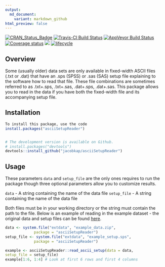 ```yaml
---
output:
  md_document:
    variant: markdown_github
html_preview: false
---
```


[![CRAN_Status_Badge](https://www.r-pkg.org/badges/version/asciiSetupReader)](https://cran.r-project.org/package=asciiSetupReader)
[![Travis-CI Build
Status](https://travis-ci.org/jacobkap/asciiSetupReader.png?branch=master)](https://travis-ci.org/jacobkap/asciiSetupReader) 
[![AppVeyor Build Status](https://ci.appveyor.com/api/projects/status/github/jacobkap/asciiSetupReader?branch=master&svg=true)](https://ci.appveyor.com/project/jacobkap/asciiSetupReader)
[![Coverage status](https://codecov.io/gh/jacobkap/asciiSetupReader/branch/master/graph/badge.svg)](https://codecov.io/github/jacobkap/asciiSetupReader?branch=master)
[![](http://cranlogs.r-pkg.org/badges/grand-total/asciiSetupReader?color=blue)](https://cran.r-project.org/package=asciiSetupReader)
[![lifecycle](https://img.shields.io/badge/lifecycle-maturing-blue.svg)](https://www.tidyverse.org/lifecycle/#maturing)


## Overview

Some (usually older) data sets are only available in fixed-width ASCII files (.txt or .dat) that have an .sps (SPSS) or .sas (SAS) setup file explaining to the software how to read that file. These file combinations are sometimes referred to as .txt+.sps, .txt+.sas, .dat+.sps, .dat+.sas. This package allows you to read in the data if you have both the fixed-width file and its accompanying setup file. 

## Installation

``` r
To install this package, use the code
install.packages("asciiSetupReader")


# The development version is available on Github.
# install.packages("devtools")
devtools::install_github("jacobkap/asciiSetupReader")
```

## Usage

These parameters `data` and `setup_file` are the only ones requires to run the package though three optional parameters allow you to customize results.

`data` - A string containing the name of the data file
`setup_file` - A string containing the name of the data file

Both files must be in your working directory or the string must contain the path to the file. Below is an example of reading in the example dataset - the original data and setup files can be found [here](https://www.icpsr.umich.edu/icpsrweb/NACJD/studies/9327?q=&restrictionType%5B0%5D=Public+Use&classification%5B0%5D=NACJD.IX.*&dataFormat%5B0%5D=SPSS).
```r
data <- system.file("extdata", "example_data.zip",
             package = "asciiSetupReader")
setup_file <- system.file("extdata", "example_setup.sps",
             package = "asciiSetupReader")

example <- asciiSetupReader::read_ascii_setup(data = data,
setup_file = setup_file)
example[1:6, 1:4] # Look at first 6 rows and first 4 columns
```
